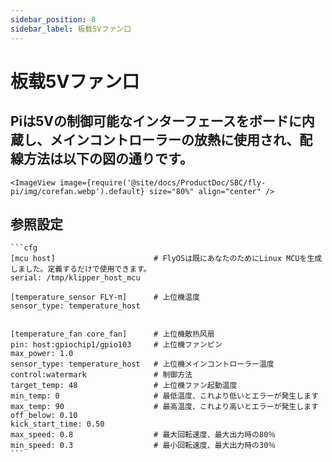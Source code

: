 ```yaml
---
sidebar_position: 8
sidebar_label: 板载5Vファン口
---
```


# 板载5Vファン口

## Piは5Vの制御可能なインターフェースをボードに内蔵し、メインコントローラーの放熱に使用され、配線方法は以下の図の通りです。

    <ImageView image={require('@site/docs/ProductDoc/SBC/fly-pi/img/corefan.webp').default} size="80%" align="center" />

## 参照設定

    ```cfg
    [mcu host]                      # FlyOSは既にあなたのためにLinux MCUを生成しました。定義するだけで使用できます。
    serial: /tmp/klipper_host_mcu 

    [temperature_sensor FLY-π]      # 上位機温度
    sensor_type: temperature_host


    [temperature_fan core_fan]      # 上位機散热风扇
    pin: host:gpiochip1/gpio103     # 上位機ファンピン
    max_power: 1.0
    sensor_type: temperature_host   # 上位機メインコントローラー温度
    control:watermark               # 制御方法
    target_temp: 48                 # 上位機ファン起動温度
    min_temp: 0                     # 最低温度、これより低いとエラーが発生します
    max_temp: 90                    # 最高温度、これより高いとエラーが発生します
    off_below: 0.10
    kick_start_time: 0.50
    max_speed: 0.8                  # 最大回転速度、最大出力時の80％
    min_speed: 0.3                  # 最小回転速度、最大出力時の30％
    ```
